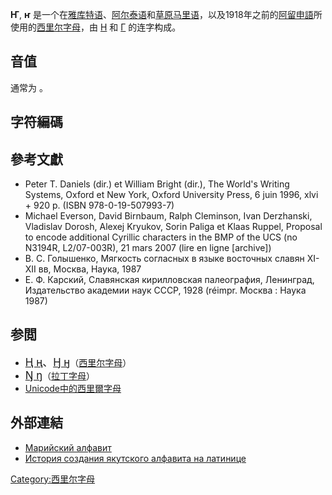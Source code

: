 {{Unreferenced|time=2018-04-19T01:44:56+00:00}}
{{Infobox Cyrillic|uc=Ҥ|lc=ҥ|Image=Cyrillic ligature En Ghe.png|uuc=04A4|ulc=04A5}}

'''Ҥ''', '''ҥ''' 是一个在[[雅库特语|雅库特语]]、[[阿尔泰语|阿尔泰语]]和[[草原马里语|草原马里语]]，以及1918年之前的[[阿留申語|阿留申語]]所使用的[[西里尔字母|西里尔字母]]，由 [[Н|Н]] 和 [[Г|Г]] 的连字构成。

== 音值 ==
通常为 {{IPA4|ŋ}}。

== 字符編碼 ==

{{charmap
|04A4|name1=Cyrillic Capital Ligature En Ghe
|04A5|name2=Cyrillic Small Ligature En Ghe
}}

==參考文獻==
{{refbegin|2}}
*Peter T. Daniels (dir.) et William Bright (dir.), The World's Writing Systems, Oxford et New York, Oxford University Press, 6 juin 1996, xlvi + 920 p. (ISBN 978-0-19-507993-7) {{en}}
*Michael Everson, David Birnbaum, Ralph Cleminson, Ivan Derzhanski, Vladislav Dorosh, Alexej Kryukov, Sorin Paliga et Klaas Ruppel, Proposal to encode additional Cyrillic characters in the BMP of the UCS (no N3194R, L2/07-003R), 21 mars 2007 (lire en ligne [archive]) {{en}}
*В. С. Голышенко, Мягкость согласных в языке восточных славян XI-XII вв, Москва, Наука, 1987 {{ru}}
*Е. Ф. Карский, Славянская кирилловская палеография, Ленинград, Издательство академии наук СССР, 1928 (réimpr. Москва : Наука 1987) {{ru}}
{{refend}}

== 参閲 ==
* <span lang="ru" style="font-size:120%;">[[Ң|Ң ң]]、[[Ӈ|Ӈ ӈ]]</span>（[[西里尔字母|西里尔字母]]）
* <span lang="ru" style="font-size:120%;">[[Ŋ|Ŋ ŋ]]</span>（[[拉丁字母|拉丁字母]]）
*[[Unicode中的西里爾字母|Unicode中的西里爾字母]]

==外部連結==
* [http://www.belti.ru/peoples/alfmari.html Марийский алфавит] {{Wayback|url=http://www.belti.ru/peoples/alfmari.html |date=20210415175816 }}
* [http://ilin-yakutsk.narod.ru/1999-12/50-2.htm История создания якутского алфавита на латинице] {{Wayback|url=http://ilin-yakutsk.narod.ru/1999-12/50-2.htm |date=20220222125824 }}

{{Alphabet lang|mhr|alt|sah}}
{{Derivative letters of Г|state=collapsed}}
{{Derivative letters of Н|state=collapsed}}
{{Cyrillic-alphabet-stub}}

[[Category:西里尔字母|Category:西里尔字母]]